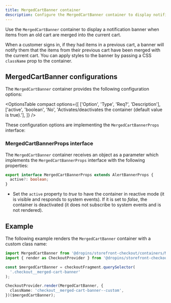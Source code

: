 ```yaml
---
title: MergedCartBanner container
description: Configure the MergedCartBanner container to display notifications when items from an old cart are merged into the current cart.
---
```



Use the `MergedCartBanner` container to display a notification banner when items from an old cart are merged into the current cart.

When a customer signs in, if they had items in a previous cart, a banner will notify them that the items from their previous cart have been merged with the current cart. You can apply styles to the banner by passing a CSS `className` prop to the container.

## MergedCartBanner configurations

The `MergedCartBanner` container provides the following configuration options:

<OptionsTable
  compact
  options={[
    ['Option', 'Type', 'Req?', 'Description'],
    ['active', 'boolean', 'No', 'Activates/deactivates the container (default value is true).'],
  ]}
/>

These configuration options are implementing the `MergedCartBannerProps` interface:

### MergedCartBannerProps interface

The `MergedCartBanner` container receives an object as a parameter which implements the `MergedCartBannerProps` interface with the following properties:

```ts
export interface MergedCartBannerProps extends AlertBannerProps {
  active?: boolean;
}
```

- Set the `active` property to _true_ to have the container in reactive mode (it is visible and responds to system events). If it is set to _false_, the container is deactivated (it does not subscribe to system events and is not rendered).

## Example

The following example renders the `MergedCartBanner` container with a custom class name:

```ts
import MergedCartBanner from '@dropins/storefront-checkout/containers/MergedCartBanner.js';
import { render as CheckoutProvider } from '@dropins/storefront-checkout/render.js';

const $mergedCartBanner = checkoutFragment.querySelector(
  '.checkout__merged-cart-banner'
);

CheckoutProvider.render(MergedCartBanner, {
  className: 'checkout__merged-cart-banner--custom',
})($mergedCartBanner);
```
